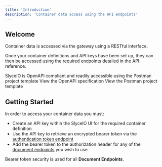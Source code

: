 ```yaml
---
title: 'Introduction'
description: 'Container data access using the API endpoints'
---
```


## Welcome

Container data is accessed via the gateway using a RESTful interface. 

Once your container definitions and API keys have been set up, they can then be accessed using the required endpoints detailed in the API reference. 

<Info>
SlyceIO is OpenAPI compliant and readily accessible using the Postman project template
</Info>

<CardGroup cols={2}>
<Card
  title="SlyceIO API Endpoints"
  icon="square-code"
  href="/api-reference/openapispecification"
>
  View the OpenAPI specification
</Card>
<Card
  title="Postman"
  icon="file-code"
  href="/api-reference/postmantemplate"
>
  View the Postman project template

</Card>
</CardGroup>

## Getting Started

In order to access your container data you must:

- Create an API key within the SlyceIO UI for the required container definition 
- Use the API key to retrieve an encrypted bearer token via the [authentication token endpoint](/api-reference/endpoint/authentication)
- Add the bearer token to the authorization header for any of the [document endpoints](/api-reference/endpoint/create) you wish to use

<Note>
Bearer token security is used for all <b>Document Endpoints</b>.
</Note>

